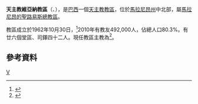 {{refimprove|time=2019-08-12T06:20:57+00:00}}
{{Infobox Roman Catholic diocese
|name=維亞納
|jurisdiction=教區
|latin = Dioecesis Vianensis
|image = 
|caption =
|location = [[巴西|巴西]]
|territory = [[馬拉尼昂州|馬拉尼昂州]]中北部
|population = 492,000
|rite = [[罗马礼|罗马礼]]
|patron =
|province = 馬拉尼昂的聖路易斯
|established = 1962年
|cathedral = [[聖母無原罪主教座堂_(維亞納)|聖母無原罪座堂]]
|co-cathedral =
|leadership = 主教
|website =
|pope={{incumbent pope}}
|ordinary = {{link-pt|埃瓦爾多·卡爾瓦略·多斯·桑托斯|Evaldo Carvalho dos Santos}}
|coadjutor bishop =
|auxiliary =
|emeritus =
}}
'''天主教維亞納教區'''（{{lang-la|Dioecesis Vianensis}}、{{lang-pt|Diocese de Viana}}），是[[巴西|巴西]]一個[[天主教|天主教]][[教區|教區]]，位於[[馬拉尼昂州|馬拉尼昂州]]中北部，屬[[天主教馬拉尼昂的聖路易斯總教區|馬拉尼昂的聖路易斯總教區]]。

教區成立於1962年10月30日，<ref>{{cite journal|journal=[[宗座公報|宗座公報]]|publisher=梵蒂岡出版社|date=1963年|volume=55|title=''Sacrorum antistitum''|page=931|url=http://www.vatican.va/archive/aas/documents/AAS%2055%20%5B1963%5D%20-%20ocr.pdf|access-date=2013-11-07|archive-date=2010-03-27|archive-url=https://web.archive.org/web/20100327072014/http://www.vatican.va/archive/aas/documents/AAS%2055%20%5B1963%5D%20-%20ocr.pdf|dead-url=no}}</ref>2010年有教友492,000人，佔總人口80.3%。有廿六個堂區、司鐸四十二人。現任教區主教為{{link-pt|埃瓦爾多·卡爾瓦略·多斯·桑托斯|Evaldo Carvalho dos Santos}}<ref>{{cite press release |title=Resignations and Appointments, 20.02.2019 |url=https://press.vatican.va/content/salastampa/en/bollettino/pubblico/2019/02/20/190220c.html |publisher=Holy See Press Office |accessdate=2019-04-20 |archiveurl=https://web.archive.org/web/20190420081443/https://press.vatican.va/content/salastampa/en/bollettino/pubblico/2019/02/20/190220c.html |archivedate=2019-04-20 |language=en |date=2019-02-20 |dead-url=no }}</ref>。

==參考資料==
{{reflist}}

[[Category:巴西天主教教區|V]]